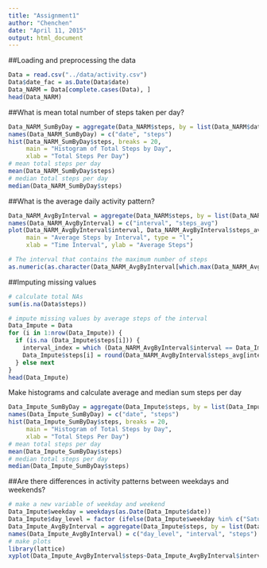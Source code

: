```yaml
---
title: "Assignment1"
author: "Chenchen"
date: "April 11, 2015"
output: html_document
---
```

  
##Loading and preprocessing the data
```r
Data = read.csv("../data/activity.csv")
Data$date_fac = as.Date(Data$date)
Data_NARM = Data[complete.cases(Data), ]
head(Data_NARM)
```

##What is mean total number of steps taken per day?
```r
Data_NARM_SumByDay = aggregate(Data_NARM$steps, by = list(Data_NARM$date_fac), sum)
names(Data_NARM_SumByDay) = c("date", "steps")
hist(Data_NARM_SumByDay$steps, breaks = 20, 
     main = "Histogram of Total Steps by Day",
     xlab = "Total Steps Per Day")
# mean total steps per day
mean(Data_NARM_SumByDay$steps)
# median total steps per day
median(Data_NARM_SumByDay$steps)
```

##What is the average daily activity pattern?
```r
Data_NARM_AvgByInterval = aggregate(Data_NARM$steps, by = list(Data_NARM$interval), mean)
names(Data_NARM_AvgByInterval) = c("interval", "steps_avg")
plot(Data_NARM_AvgByInterval$interval, Data_NARM_AvgByInterval$steps_avg,
     main = "Average Steps by Interval", type = "l", 
     xlab = "Time Interval", ylab = "Average Steps")
```
```r
# The interval that contains the maximum number of steps
as.numeric(as.character(Data_NARM_AvgByInterval[which.max(Data_NARM_AvgByInterval$steps_avg), "interval"]))
```

##Imputing missing values
```r
# calculate total NAs
sum(is.na(Data$steps))

# impute missing values by average steps of the interval
Data_Impute = Data
for (i in 1:nrow(Data_Impute)) {
  if (is.na (Data_Impute$steps[i])) {
    interval_index = which (Data_NARM_AvgByInterval$interval == Data_Impute$interval[i])
    Data_Impute$steps[i] = round(Data_NARM_AvgByInterval$steps_avg[interval_index], 0)
  } else next
}
head(Data_Impute)
```
Make histograms and calculate average and median sum steps per day
```r
Data_Impute_SumByDay = aggregate(Data_Impute$steps, by = list(Data_Impute$date_fac), sum)
names(Data_Impute_SumByDay) = c("date", "steps")
hist(Data_Impute_SumByDay$steps, breaks = 20, 
     main = "Histogram of Total Steps by Day",
     xlab = "Total Steps Per Day")
# mean total steps per day
mean(Data_Impute_SumByDay$steps)
# median total steps per day
median(Data_Impute_SumByDay$steps)
```
##Are there differences in activity patterns between weekdays and weekends?
```r
# make a new variable of weekday and weekend 
Data_Impute$weekday = weekdays(as.Date(Data_Impute$date))
Data_Impute$day_level = factor (ifelse(Data_Impute$weekday %in% c("Saturday", "Sunday"), "weekend", "weekday"))
Data_Impute_AvgByInterval = aggregate(Data_Impute$steps, by = list(Data_Impute$day_level, Data_Impute$interval), mean)
names(Data_Impute_AvgByInterval) = c("day_level", "interval", "steps")
# make plots
library(lattice)
xyplot(Data_Impute_AvgByInterval$steps~Data_Impute_AvgByInterval$interval|Data_Impute_AvgByInterval$day_level, type = "l", scales = list(x = list(tick.number =4)), layout = c(1,2), xlab = "Interval", ylab = "Average Steps", main = "Average Steps by Intervals")
```